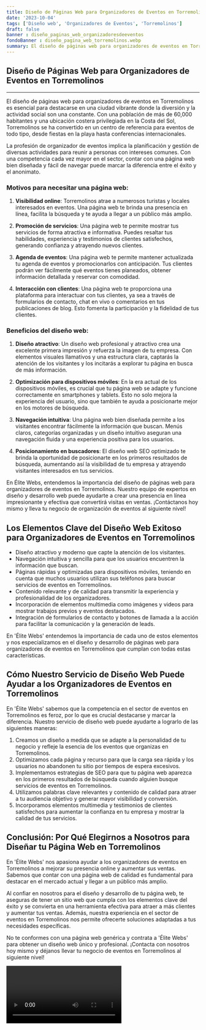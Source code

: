 ```yaml
---
title: Diseño de Páginas Web para Organizadores de Eventos en Torremolinos
date: '2023-10-04'
tags: ['Diseño web', 'Organizadores de Eventos', 'Torremolinos']
draft: false
banner : diseño_paginas_web_organizadoresdeeventos
fondoBanner : diseño_pagina_web_torremolinos.webp
summary: El diseño de páginas web para organizadores de eventos en Torremolinos es esencial para destacarse en una ciudad vibrante donde la diversión y la actividad social son una constante. Con una población de más de 60,000 habitantes y una ubicación costera privilegiada en la Costa del Sol, Torremolinos se ha convertido en un centro de referencia para eventos de todo tipo, desde fiestas en la playa hasta conferencias internacionales.
---
```


## Diseño de Páginas Web para Organizadores de Eventos en Torremolinos

---
El diseño de páginas web para organizadores de eventos en Torremolinos es esencial para destacarse en una ciudad vibrante donde la diversión y la actividad social son una constante. Con una población de más de 60,000 habitantes y una ubicación costera privilegiada en la Costa del Sol, Torremolinos se ha convertido en un centro de referencia para eventos de todo tipo, desde fiestas en la playa hasta conferencias internacionales.

La profesión de organizador de eventos implica la planificación y gestión de diversas actividades para reunir a personas con intereses comunes. Con una competencia cada vez mayor en el sector, contar con una página web bien diseñada y fácil de navegar puede marcar la diferencia entre el éxito y el anonimato.

### Motivos para necesitar una página web:

1. **Visibilidad online**: Torremolinos atrae a numerosos turistas y locales interesados en eventos. Una página web te brinda una presencia en línea, facilita la búsqueda y te ayuda a llegar a un público más amplio.

2. **Promoción de servicios**: Una página web te permite mostrar tus servicios de forma atractiva e informativa. Puedes resaltar tus habilidades, experiencia y testimonios de clientes satisfechos, generando confianza y atrayendo nuevos clientes.

3. **Agenda de eventos**: Una página web te permite mantener actualizada tu agenda de eventos y promocionarlos con anticipación. Tus clientes podrán ver fácilmente qué eventos tienes planeados, obtener información detallada y reservar con comodidad.

4. **Interacción con clientes**: Una página web te proporciona una plataforma para interactuar con tus clientes, ya sea a través de formularios de contacto, chat en vivo o comentarios en tus publicaciones de blog. Esto fomenta la participación y la fidelidad de tus clientes.

### Beneficios del diseño web:

1. **Diseño atractivo**: Un diseño web profesional y atractivo crea una excelente primera impresión y refuerza la imagen de tu empresa. Con elementos visuales llamativos y una estructura clara, captarás la atención de los visitantes y los incitarás a explorar tu página en busca de más información.

2. **Optimización para dispositivos móviles**: En la era actual de los dispositivos móviles, es crucial que tu página web se adapte y funcione correctamente en smartphones y tablets. Esto no solo mejora la experiencia del usuario, sino que también te ayuda a posicionarte mejor en los motores de búsqueda.

3. **Navegación intuitiva**: Una página web bien diseñada permite a los visitantes encontrar fácilmente la información que buscan. Menús claros, categorías organizadas y un diseño intuitivo aseguran una navegación fluida y una experiencia positiva para los usuarios.

4. **Posicionamiento en buscadores**: El diseño web SEO optimizado te brinda la oportunidad de posicionarte en los primeros resultados de búsqueda, aumentando así la visibilidad de tu empresa y atrayendo visitantes interesados en tus servicios.

En Élite Webs, entendemos la importancia del diseño de páginas web para organizadores de eventos en Torremolinos. Nuestro equipo de expertos en diseño y desarrollo web puede ayudarte a crear una presencia en línea impresionante y efectiva que convertirá visitas en ventas. ¡Contáctanos hoy mismo y lleva tu negocio de organización de eventos al siguiente nivel!

<GifSeo />

<Cta />

## Los Elementos Clave del Diseño Web Exitoso para Organizadores de Eventos en Torremolinos

- Diseño atractivo y moderno que capte la atención de los visitantes.
- Navegación intuitiva y sencilla para que los usuarios encuentren la información que buscan.
- Páginas rápidas y optimizadas para dispositivos móviles, teniendo en cuenta que muchos usuarios utilizan sus teléfonos para buscar servicios de eventos en Torremolinos.
- Contenido relevante y de calidad para transmitir la experiencia y profesionalidad de los organizadores.
- Incorporación de elementos multimedia como imágenes y videos para mostrar trabajos previos y eventos destacados.
- Integración de formularios de contacto y botones de llamada a la acción para facilitar la comunicación y la generación de leads.

En 'Élite Webs' entendemos la importancia de cada uno de estos elementos y nos especializamos en el diseño y desarrollo de páginas web para organizadores de eventos en Torremolinos que cumplan con todas estas características.

## Cómo Nuestro Servicio de Diseño Web Puede Ayudar a los Organizadores de Eventos en Torremolinos

En 'Élite Webs' sabemos que la competencia en el sector de eventos en Torremolinos es feroz, por lo que es crucial destacarse y marcar la diferencia. Nuestro servicio de diseño web puede ayudarte a lograrlo de las siguientes maneras:

1. Creamos un diseño a medida que se adapte a la personalidad de tu negocio y refleje la esencia de los eventos que organizas en Torremolinos.
2. Optimizamos cada página y recurso para que la carga sea rápida y los usuarios no abandonen tu sitio por tiempos de espera excesivos.
3. Implementamos estrategias de SEO para que tu página web aparezca en los primeros resultados de búsqueda cuando alguien busque servicios de eventos en Torremolinos.
4. Utilizamos palabras clave relevantes y contenido de calidad para atraer a tu audiencia objetivo y generar mayor visibilidad y conversión.
5. Incorporamos elementos multimedia y testimonios de clientes satisfechos para aumentar la confianza en tu empresa y mostrar la calidad de tus servicios.

## Conclusión: Por Qué Elegirnos a Nosotros para Diseñar tu Página Web en Torremolinos

En 'Élite Webs' nos apasiona ayudar a los organizadores de eventos en Torremolinos a mejorar su presencia online y aumentar sus ventas. Sabemos que contar con una página web de calidad es fundamental para destacar en el mercado actual y llegar a un público más amplio.

Al confiar en nosotros para el diseño y desarrollo de tu página web, te aseguras de tener un sitio web que cumpla con los elementos clave del éxito y se convierta en una herramienta efectiva para atraer a más clientes y aumentar tus ventas. Además, nuestra experiencia en el sector de eventos en Torremolinos nos permite ofrecerte soluciones adaptadas a tus necesidades específicas.

No te conformes con una página web genérica y contrata a 'Élite Webs' para obtener un diseño web único y profesional. ¡Contacta con nosotros hoy mismo y déjanos llevar tu negocio de eventos en Torremolinos al siguiente nivel!

<Video />

<CtaBot job='Organizadores de Eventos' city='Torremolinos'/>

<Gmaps query='Torremolinos+españa+maps' />